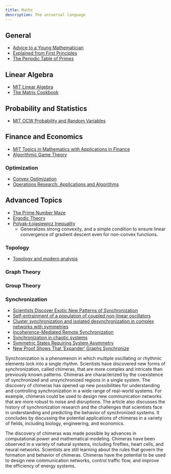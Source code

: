 ```yaml
---
title: Maths
description: The universal language
---
```


## General

- [Advice to a Young Mathematician](https://assets.press.princeton.edu/releases/gowers/gowers_VIII_6.pdf)
- [Explained from First Principles](https://explained-from-first-principles.com/)
- [The Periodic Table of Primes](https://papers.ssrn.com/sol3/papers.cfm?abstract_id=4742238)

## Linear Algebra

- [MIT Linear Algebra](https://ocw.mit.edu/courses/18-06sc-linear-algebra-fall-2011)
- [The Matrix Cookbook](https://www.math.uwaterloo.ca/~hwolkowi/matrixcookbook.pdf)

## Probability and Statistics

- [MIT OCW Probability and Random Variables](https://ocw.mit.edu/courses/18-440-probability-and-random-variables-spring-2014)

## Finance and Economics

- [MIT Topics in Mathematics with Applications in Finance](https://ocw.mit.edu/courses/18-s096-topics-in-mathematics-with-applications-in-finance-fall-2013/pages/syllabus/)
- [Algorithmic Game Theory](https://www.cs.cmu.edu/~sandholm/cs15-892F13/algorithmic-game-theory.pdf)

### Optimization

- [Convex Optimization](https://web.stanford.edu/~boyd/cvxbook/bv_cvxbook.pdf)
- [Operations Research: Applications and Algorithms](https://web.stanford.edu/~boyd/cvxbook/bv_cvxbook.pdf)


## Advanced Topics

- [The Prime Number Maze](https://www.fq.math.ca/Scanned/40-3/paulsen.pdf)
- [Ergodic Theory](https://math.berkeley.edu/~fengt/ergodic_theory.pdf)
- [Polyak-Łojasiewicz Inequality](https://t.co/dfTWCrCBXC) 
    - Generalizes strong convexity, and a simple condition to ensure linear convergence of gradient descent even for non-convex functions.

### Topology

- [Topology and modern analysis](https://online.fliphtml5.com/avac/ixfy/#p=4)

### Graph Theory




### Group Theory



### Synchronization

- [Scientists Discover Exotic New Patterns of Synchronization](https://www.quantamagazine.org/physicists-discover-exotic-patterns-of-synchronization-20190404/)
- [Self-entrainment of a population of coupled non-linear oscillators](https://link.springer.com/chapter/10.1007/BFb0013365)
- [Cluster synchronization and isolated desynchronization in complex networks with symmetries](https://www.nature.com/articles/ncomms5079)
- [Incoherence-Mediated Remote Synchronization](https://arxiv.org/pdf/1703.10621.pdf)
- [Synchronization in chaotic systems](https://journals.aps.org/prl/abstract/10.1103/PhysRevLett.64.821)
- [Symmetric States Requiring System Asymmetry](https://arxiv.org/abs/1608.05419)
- [New Proof Shows That ‘Expander’ Graphs Synchronize](https://www.quantamagazine.org/new-proof-shows-that-expander-graphs-synchronize-20230724/)

Synchronization is a phenomenon in which multiple oscillating or rhythmic elements lock into a single rhythm. Scientists have discovered new forms of synchronization, called chimeras, that are more complex and intricate than previously known patterns. Chimeras are characterized by the coexistence of synchronized and unsynchronized regions in a single system. The discovery of chimeras has opened up new possibilities for understanding and controlling synchronization in a wide range of real-world systems. For example, chimeras could be used to design new communication networks that are more robust to noise and disruptions. The article also discusses the history of synchronization research and the challenges that scientists face in understanding and predicting the behavior of synchronized systems. It concludes by discussing the potential applications of chimeras in a variety of fields, including biology, engineering, and economics.

The discovery of chimeras was made possible by advances in computational power and mathematical modeling. Chimeras have been observed in a variety of natural systems, including fireflies, heart cells, and neural networks. Scientists are still learning about the rules that govern the formation and behavior of chimeras. Chimeras have the potential to be used to design new communication networks, control traffic flow, and improve the efficiency of energy systems.




